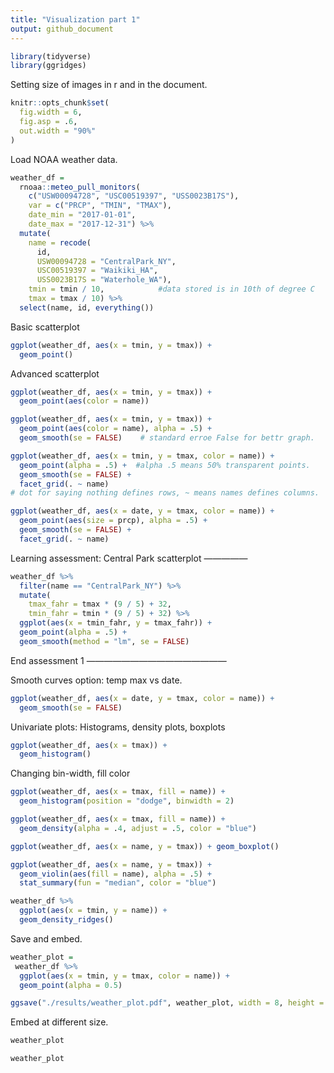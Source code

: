```yaml
---
title: "Visualization part 1"
output: github_document
---
```


```r
library(tidyverse)
library(ggridges)
```

Setting size of images in r and in the document.
```r
knitr::opts_chunk$set(
  fig.width = 6,
  fig.asp = .6,
  out.width = "90%"
)
```


Load NOAA weather data.

```r
weather_df = 
  rnoaa::meteo_pull_monitors(
    c("USW00094728", "USC00519397", "USS0023B17S"),
    var = c("PRCP", "TMIN", "TMAX"), 
    date_min = "2017-01-01",
    date_max = "2017-12-31") %>%
  mutate(
    name = recode(
      id, 
      USW00094728 = "CentralPark_NY", 
      USC00519397 = "Waikiki_HA",
      USS0023B17S = "Waterhole_WA"),
    tmin = tmin / 10,            #data stored is in 10th of degree C
    tmax = tmax / 10) %>%
  select(name, id, everything())
```

Basic scatterplot

```r
ggplot(weather_df, aes(x = tmin, y = tmax)) + 
  geom_point()

```

Advanced scatterplot

```r
ggplot(weather_df, aes(x = tmin, y = tmax)) + 
  geom_point(aes(color = name))
```

```r
ggplot(weather_df, aes(x = tmin, y = tmax)) + 
  geom_point(aes(color = name), alpha = .5) +
  geom_smooth(se = FALSE)    # standard erroe False for bettr graph.
```

```r
ggplot(weather_df, aes(x = tmin, y = tmax, color = name)) + 
  geom_point(alpha = .5) +  #alpha .5 means 50% transparent points.
  geom_smooth(se = FALSE) + 
  facet_grid(. ~ name)
# dot for saying nothing defines rows, ~ means names defines columns.
```

```r
ggplot(weather_df, aes(x = date, y = tmax, color = name)) + 
  geom_point(aes(size = prcp), alpha = .5) + 
  geom_smooth(se = FALSE) + 
  facet_grid(. ~ name)    
```

Learning assessment: Central Park scatterplot ---------------

```r
weather_df %>% 
  filter(name == "CentralPark_NY") %>% 
  mutate(
    tmax_fahr = tmax * (9 / 5) + 32,
    tmin_fahr = tmin * (9 / 5) + 32) %>% 
  ggplot(aes(x = tmin_fahr, y = tmax_fahr)) +
  geom_point(alpha = .5) + 
  geom_smooth(method = "lm", se = FALSE)

```
End assessment 1 ------------------------------------------------

Smooth curves option: temp max vs date.
```r
ggplot(weather_df, aes(x = date, y = tmax, color = name)) + 
  geom_smooth(se = FALSE) 
```

Univariate plots: Histograms, density plots, boxplots

```r
ggplot(weather_df, aes(x = tmax)) + 
  geom_histogram()
```
Changing bin-width, fill color
```r
ggplot(weather_df, aes(x = tmax, fill = name)) + 
  geom_histogram(position = "dodge", binwidth = 2)
```

```r
ggplot(weather_df, aes(x = tmax, fill = name)) + 
  geom_density(alpha = .4, adjust = .5, color = "blue")
```

```r
ggplot(weather_df, aes(x = name, y = tmax)) + geom_boxplot()
```

```r
ggplot(weather_df, aes(x = name, y = tmax)) + 
  geom_violin(aes(fill = name), alpha = .5) + 
  stat_summary(fun = "median", color = "blue")
```

```r
weather_df %>% 
  ggplot(aes(x = tmin, y = name)) +
  geom_density_ridges()
```

Save and embed.
```r
weather_plot = 
 weather_df %>% 
  ggplot(aes(x = tmin, y = tmax, color = name)) +
  geom_point(alpha = 0.5)

ggsave("./results/weather_plot.pdf", weather_plot, width = 8, height = 5)
```

Embed at different size.
```r
weather_plot
```

```r
weather_plot
```